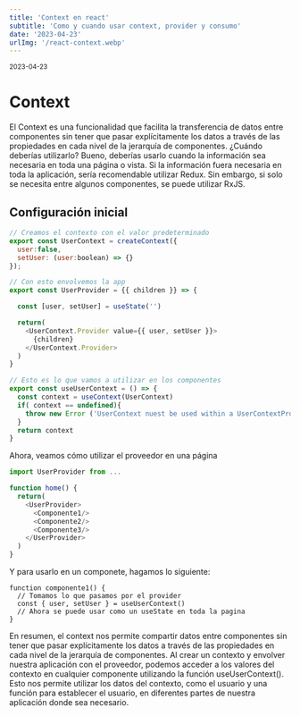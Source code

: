 ```yaml
---
title: 'Context en react'
subtitle: 'Como y cuando usar context, provider y consumo'
date: '2023-04-23'
urlImg: '/react-context.webp'
---
```


<small>2023-04-23</small>

# Context

El Context es una funcionalidad que facilita la transferencia de datos entre componentes
sin tener que pasar explícitamente los datos a través de las propiedades en cada
nivel de la jerarquía de componentes. ¿Cuándo deberías utilizarlo? Bueno, deberías
usarlo cuando la información sea necesaria en toda una página o vista. Si la información
fuera necesaria en toda la aplicación, sería recomendable utilizar Redux. Sin embargo,
si solo se necesita entre algunos componentes, se puede utilizar RxJS.

## Configuración inicial

```js:UserContext.js
// Creamos el contexto con el valor predeterminado
export const UserContext = createContext({
  user:false,
  setUser: (user:boolean) => {}
});

// Con esto envolvemos la app
export const UserProvider = {{ children }} => {

  const [user, setUser] = useState('')

  return(
    <UserContext.Provider value={{ user, setUser }}>
      {children}
    </UserContext.Provider>
  )
}

// Esto es lo que vamos a utilizar en los componentes
export const useUserContext = () => {
  const context = useContext(UserContext)
  if( context == undefined){
    throw new Error ('UserContext nuest be used within a UserContextProvider')
  }
  return context
}
```

Ahora, veamos cómo utilizar el proveedor en una página

```js:page.js
import UserProvider from ...

function home() {
  return(
    <UserProvider>
      <Componente1/>
      <Componente2/>
      <Componente3/>
    </UserProvider>
  )
}
```

Y para usarlo en un componete, hagamos lo siguiente:

```js:componente1
function componente1() {
  // Tomamos lo que pasamos por el provider
  const { user, setUser } = useUserContext()
  // Ahora se puede usar como un useState en toda la pagina
}
```

En resumen, el context nos permite compartir datos entre componentes sin tener que pasar explícitamente los datos a través de las propiedades en cada nivel de la jerarquía de componentes. Al crear un contexto y envolver nuestra aplicación con el proveedor, podemos acceder a los valores del contexto en cualquier componente utilizando la función useUserContext(). Esto nos permite utilizar los datos del contexto, como el usuario y una función para establecer el usuario, en diferentes partes de nuestra aplicación donde sea necesario.
